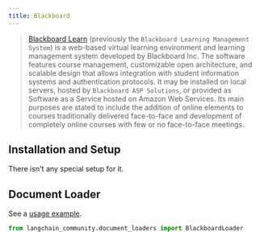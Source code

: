```yaml
---
title: Blackboard
---
```


>[Blackboard Learn](https://en.wikipedia.org/wiki/Blackboard_Learn) (previously the `Blackboard Learning Management System`)
> is a web-based virtual learning environment and learning management system developed by Blackboard Inc.
> The software features course management, customizable open architecture, and scalable design that allows
> integration with student information systems and authentication protocols. It may be installed on local servers,
> hosted by `Blackboard ASP Solutions`, or provided as Software as a Service hosted on Amazon Web Services.
> Its main purposes are stated to include the addition of online elements to courses traditionally delivered
> face-to-face and development of completely online courses with few or no face-to-face meetings.

## Installation and Setup

There isn't any special setup for it.

## Document Loader

See a [usage example](/oss/javascript/integrations/document_loaders/blackboard).

```python
from langchain_community.document_loaders import BlackboardLoader

```
